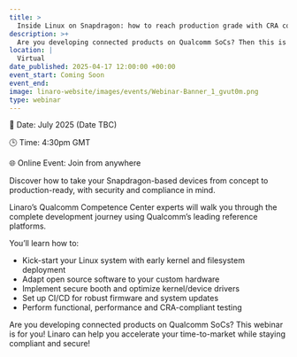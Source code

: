 ```yaml
---
title: >
  Inside Linux on Snapdragon: how to reach production grade with CRA compliance in mind
description: >+
  Are you developing connected products on Qualcomm SoCs? Then this is the webinar for you! In this webinar, Linaro’s Qualcomm Competence Center experts will walk you through the complete development journey, covering everything from how to kick-start your Linux system to how to perform functional, performance and CRA-compliant testing. Join this webinar to learn how to accelerate your time-to-market while staying compliant and secure.
location: |
  Virtual
date_published: 2025-04-17 12:00:00 +00:00
event_start: Coming Soon
event_end:
image: linaro-website/images/events/Webinar-Banner_1_gvut0m.png
type: webinar
---
```


📆 Date: July 2025 (Date TBC)

🕒 Time: 4:30pm GMT

🌐 Online Event: Join from anywhere

Discover how to take your Snapdragon-based devices from concept to production-ready, with security and compliance in mind.

Linaro’s Qualcomm Competence Center experts will walk you through the complete development journey using Qualcomm’s leading reference platforms.

You’ll learn how to:

- Kick-start your Linux system with early kernel and filesystem deployment
- Adapt open source software to your custom hardware
- Implement secure booth and optimize kernel/device drivers
- Set up CI/CD for robust firmware and system updates
- Perform functional, performance and CRA-compliant testing

Are you developing connected products on Qualcomm SoCs? This webinar is for you! Linaro can help you accelerate your time-to-market while staying compliant and secure!
